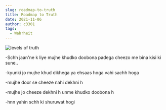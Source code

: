```yaml
---
slug: roadmap-to-truth
title: Roadmap to Truth
date: 2021-11-06
author: c3301
tags:
  - Wahrheit
---
```





![levels of truth](/images/whatsapp-image-2021-11-06-at-10.45.21-am.jpeg "Illustrations")

\-Schh jaan'ne k liye mujhe khudko doobona padega cheezo me bina kisi ki sune..

\-kyunki jo mujhe khud dikhega ya ehsaas hoga vahi sachh hoga

\-mujhe door se cheeze nahi dekhni h

\-mujhe jo cheeze dekhni h unme khudko doobona h

\-hnn yahin schh ki shuruwat hogi